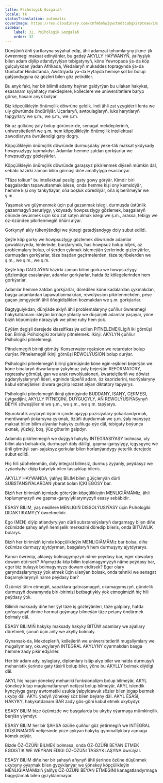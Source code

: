 ```yaml
---
title: Psihologik Gozgalaň
locale: tk
statusTranslation: automatic
coverImage: https://res.cloudinary.com/xmfm6mhw3gwctndtcubgx2rptnae/image/upload/v1740337243/small_cover_educacion_fundamental_a051170f1c.webp
sidebar:
    label: 32. Psihologik Gozgalaň
    order: 32
---
```

Dünýäniň ähli ýurtlaryna syýahat edip, ähli adamzat tohumlaryny jikme-jik öwrenmegi maksat edinýänler, bu gedaý AKYLLY HAÝWANYŇ, ýalňyşlyk bilen adam diýlip atlandyrylýan tebigatynyň, köne Ýewropada ýa-da köp gulçulykdan ýadan Afrikada, Wedalaryň mukaddes topragynda ýa-da Günbatar Hindistanda, Awstriýada ýa-da Hytaýda hemişe şol bir bolup galýandygyna öz gözleri bilen göz ýetirdiler.

Bu anyk fakt, her bir bilimli adamy haýran galdyrýan bu ullakan hakykat, esasanam syýahatçy mekdeplere, kolleclere we uniwersitetlere baryp görse, hasam anyk bolýar.

Biz köpçülikleýin önümçilik döwrüne geldik. Indi ähli zat yzygiderli lenta we uly göwrümde öndürilýär. Uçarlaryň, awtoulaglaryň, luks harytlaryň tapgyrlary we ş.m., we ş.m., we ş.m.

Bir az gülkünç ýaly bolup görünse-de, senagat mekdepleriniň, uniwersitetleriň we ş.m. hem köpçülikleýin önümçilik intellektual zawodlaryna öwrülendigi gaty dogry.

Köpçülikleýin önümçilik döwründe durmuşdaky ýeke-täk maksat ykdysady howpsuzlygy tapmakdyr. Adamlar hemme zatdan gorkýarlar we howpsuzlygy gözleýärler.

Köpçülikleýin önümçilik döwründe garaşsyz pikirlenmek diýseň mümkin däl, sebäbi häzirki zaman bilim görnüşi diňe amatlylyga esaslanýar.

"Täze tolkun" bu intellektual pesligi gaty gowy görýär. Kimdir biri başgalardan tapawutlanmak islese, onda hemme kişi ony kemsidýär, hemme kişi ony tankytlaýar, oňa boşluk döredilýär, oňa iş berilmeýär we ş.m.

Ýaşamak we güýmenmek üçin pul gazanmak islegi, durmuşda üstünlik gazanmagyň zerurlygy, ykdysady howpsuzlygy gözlemek, başgalaryň öňünde öwünmek üçin köp zat satyn almak islegi we ş.m., arassa, tebigy we öz-özünden pikirlenmegiň öňüni alýar.

Gorkynyň akly tükenýändigi we ýüregi gatadýandygy doly subut edildi.

Şeýle köp gorky we howpsuzlygy gözlemek döwründe adamlar gowaklarynda, hinlerinde, burçlarynda, has howpsuz bolup biljek, az problemalary bolup, ol ýerden çykmak islemeýän ýerlerinde gizlenýärler, durmuşdan gorkýarlar, täze başdan geçirmelerden, täze tejribelerden we ş.m., we ş.m., we ş.m.

Şeýle köp GAGLAÝAN häzirki zaman bilimi gorka we howpsuzlygy gözlemäge esaslanýar, adamlar gorkýarlar, hatda öz kölegelerinden hem gorkýarlar.

Adamlar hemme zatdan gorkýarlar, döredilen köne kadalardan çykmakdan, başga adamlardan tapawutlanmakdan, rewolýusion pikirlenmekden, pese gaçan jemgyýetiň ähli öňegidişlikleri bozmakdan we ş.m. gorkýarlar.

Bagtygulykdan, dünýäde aklyň ähli problemalaryny çuňňur öwrenmegi hakykatdanam isleýän birnäçe yhlasly we düşünjeli adamlar ýaşaýar, ýöne biziň köpümizde närazylyk we pitne ruhy hem ýok.

Eýýäm degişli derejede klassifikasiýa edilen PITNELEMEKLIgiň iki görnüşi bar. Birinji: Psihologiki zorlukly pitnelemek. Ikinji: AKYLYŇ çuňňur Psihologiki pitnelemegi.

Pitnelemegiň birinji görnüşi Konserwator reaksion we retardator bolup durýar. Pitnelemegiň ikinji görnüşi REWOLÝUSION bolup durýar.

Psihologiki pitnelemegiň birinji görnüşinde köne egin-eşikleri bejerýän we köne binalaryň diwarlaryny ýykylmaz ýaly bejerýän REFORMATORY, regressiw görnüşi, gan we arak rewolýusioneri, kwartelçileriň we döwlet agdarylyşlarynyň lideri, egninde tüpeňli adam, öz kaprizlerini, teoriýalaryny kabul etmeýänleri diwara geçirip lezzet alýan diktatory tapýarys.

Psihologiki pitnelemegiň ikinji görnüşinde BUDDANY, ISANY, GERMESI, üýtgedijini, AKYLLY PITNEÇINI, DUÝGUÇYLY, AŇ REWOLÝUSIÝASynyň BEÝIK söweşijilerini we ş.m., we ş.m., we ş.m. tapýarys.

Býurokratik arylaryň öýüniň içinde ajaýyp pozisiýalary ýokarlandyrmak, merdiwanyň ýokarsyna çykmak, özüňi duýdurmak we ş.m. ýaly manysyz maksat bilen bilim alýanlar hakyky çuňluga eýe däl, tebigaty boýunça akmak, ýüzleý, boş, ýüz göterim galpdyr.

Adamda pikirlenmegiň we duýgyň hakyky INTEGRASIÝASY bolmasa, uly bilim alan bolsak-da, durmuşyň doly dälligi, gapma-garşylygy, içgysgynç we ähli görnüşli san-sajaksyz gorkular bilen horlanýandygy ýeterlik derejede subut edildi.

Hiç hili şübhelenmän, doly integral bilimsiz, durmuş zyýanly, peýdasyz we zyýanlydyr diýip batyrlyk bilen tassyklap bileris.

AKYLLY HAÝWANDA, ýalňyş BILIM bilen güýçlenýän dürli SUBSTANSIÝALARDAN ybarat bolan IÇKI EGOSY bar.

Biziň her birimiziň içimizde göterýän köpçülikleýin MENLIGIÄMÄMiz, ähli toplumymyzyň we gapma-garşylyklarymyzyň esasy sebäbidir.

ESASY BILIM, ýaş nesillere MENLIGIŇ DISSOLÝUSIÝASY üçin Psihologiki DIDAKTIKAMYZY öwretmelidir.

Ego (MEN) diýip atlandyrylýan dürli substansiýalaryň dargamagy bilen diňe özümizde şahsy aňyň hemişelik merkezini döredip bileris, onda BITÜWLIK bolarys.

Biziň her birimiziň içinde köpçülikleýin MENLIGIÄMÄMiz bar bolsa, diňe özümize durmuşy ajytdyrman, başgalaryň hem durmuşyny ajytdyrarys.

Kanun öwrenip, aklawjy bolmagymyzyň näme peýdasy bar, eger dawalary dowam etdirsek? Aňymyzda köp bilim toplamagymyzyň näme peýdasy bar, eger biz bulaşyk bolmagymyzy dowam etdirsek? Eger olary garyndaşlarymyzy ýok etmek üçin ulanýan bolsak, onda tehniki we senagat başarnyklarynyň näme peýdasy bar?

Özümizi tälim etmegiň, sapaklara gatnaşmagyň, okamagymyzyň, gündelik durmuşyň dowamynda biri-birimizi betbagtlykly ýok etmegimiziň hiç hili peýdasy ýok.

Bilimiň maksady diňe her ýyl täze iş gözleýänleri, täze galplary, hatda goňşusynyň dinine hormat goýmagy bilmeýän täze petany öndürmek bolmaly däl.

ESASY BILIMIŇ hakyky maksady hakyky BITÜW adamlary we aýallary döretmeli, şonuň üçin aňly we akylly bolmaly.

Gynansak-da, Mekdepleriň, kollejleriň we uniwersitetleriň mugallymlary we mugallymlary, okuwçylaryň INTEGRAL AKYLYNY oýarmakdan başga hemme zady pikir edýärler.

Her bir adam ady, sylaglary, diplomlary isläp alyp biler we hatda durmuşyň mehanistik ýerinde gaty täsirli bolup biler, ýöne bu AKYLLY bolmak diýdigi däl.

AKYL hiç haçan ýönekeý mehaniki funksionalizm bolup bilmeýär, AKYL ýönekeý kitap maglumatlarynyň netijesi bolup bilmeýär, AKYL islendik kynçylyga garşy awtomatiki usulda ýalpyldawuk sözler bilen jogap bermek ukyby däl. AKYL ýadyň ýönekeý söz bilen beýany däl. AKYL ESASI, HAKYKY, hakykatdanam BAR zady gös-göni kabul etmek ukybydyr.

ESASY BILIM bize özümizde we başgalarda bu ukyby oýarmaga mümkinçilik berýän ylymdyr.

ESASY BILIM her bir ŞAHSA özüňe çuňňur göz ýetirmegiň we INTEGRAL DÜŞÜNMÄGİŇ netijesinde ýüze çykýan hakyky gymmatlyklary açmaga kömek edýär.

Bizde ÖZ-ÖZÜŇI BILMEK bolmasa, onda ÖZ-ÖZÜŇI BEÝAN ETMEK EGOISTIK WE WEÝRAN EDIGI ÖZ-ÖZÜŇI TASSYKLAŞYNA öwrülýär.

ESASY BILIM diňe her bir şahsyň aňynyň ähli ýerinde özüne düşünmek ukybyny oýarmak bilen gyzyklanýar we ýönekeý köpçülikleýin MENLIGIÄMÄMiziň ýalňyş ÖZ-ÖZÜŇI BEÝAN ETMEGİNI kanagatlandyrmaga bagyşlamak bilen gyzyklanmaýar.

